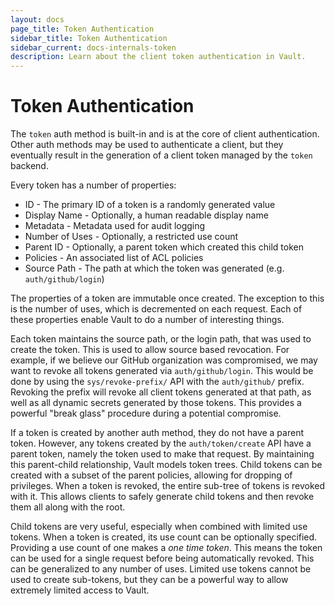```yaml
---
layout: docs
page_title: Token Authentication
sidebar_title: Token Authentication
sidebar_current: docs-internals-token
description: Learn about the client token authentication in Vault.
---
```


# Token Authentication

The `token` auth method is built-in and is at the core of
client authentication. Other auth methods may be used to
authenticate a client, but they eventually result in the generation of a client
token managed by the `token` backend.

Every token has a number of properties:

- ID - The primary ID of a token is a randomly generated value
- Display Name - Optionally, a human readable display name
- Metadata - Metadata used for audit logging
- Number of Uses - Optionally, a restricted use count
- Parent ID - Optionally, a parent token which created this child token
- Policies - An associated list of ACL policies
- Source Path - The path at which the token was generated (e.g. `auth/github/login`)

The properties of a token are immutable once created. The exception to this
is the number of uses, which is decremented on each request. Each of these
properties enable Vault to do a number of interesting things.

Each token maintains the source path, or the login path, that was used
to create the token. This is used to allow source based revocation. For example,
if we believe our GitHub organization was compromised, we may want to revoke
all tokens generated via `auth/github/login`. This would be done by using the
`sys/revoke-prefix/` API with the `auth/github/` prefix. Revoking the
prefix will revoke all client tokens generated at that path, as well as all
dynamic secrets generated by those tokens. This provides a powerful "break glass"
procedure during a potential compromise.

If a token is created by another auth method, they do not have
a parent token. However, any tokens created by the `auth/token/create` API
have a parent token, namely the token used to make that request. By maintaining
this parent-child relationship, Vault models token trees. Child tokens can
be created with a subset of the parent policies, allowing for dropping of
privileges. When a token is revoked, the entire sub-tree of tokens is revoked
with it. This allows clients to safely generate child tokens and then revoke
them all along with the root.

Child tokens are very useful, especially when combined with limited use tokens.
When a token is created, its use count can be optionally specified. Providing
a use count of one makes a _one time token_. This means the token can be used
for a single request before being automatically revoked. This can be generalized
to any number of uses. Limited use tokens cannot be used to create sub-tokens,
but they can be a powerful way to allow extremely limited access to Vault.
